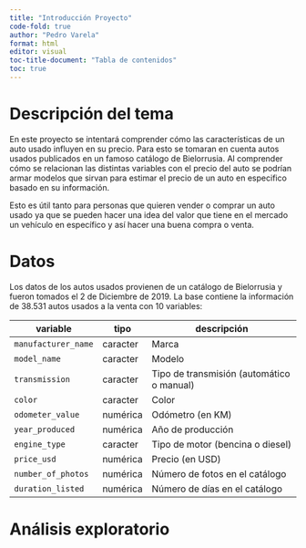 ```yaml
---
title: "Introducción Proyecto"
code-fold: true
author: "Pedro Varela"
format: html
editor: visual
toc-title-document: "Tabla de contenidos" 
toc: true
---
```


# Descripción del tema

En este proyecto se intentará comprender cómo las características de un auto usado influyen en su precio. Para esto se tomaran en cuenta autos usados publicados en un famoso catálogo de Bielorrusia. Al comprender cómo se relacionan las distintas variables con el precio del auto se podrían armar modelos que sirvan para estimar el precio de un auto en especifico basado en su información.

Esto es útil tanto para personas que quieren vender o comprar un auto usado ya que se pueden hacer una idea del valor que tiene en el mercado un vehículo en específico y así hacer una buena compra o venta.

# Datos

Los datos de los autos usados provienen de un catálogo de Bielorrusia y fueron tomados el 2 de Diciembre de 2019. La base contiene la información de 38.531 autos usados a la venta con 10 variables:

| variable            | tipo     | descripción                               |
|---------------------|----------|-------------------------------------------|
| `manufacturer_name` | caracter | Marca                                     |
| `model_name`        | caracter | Modelo                                    |
| `transmission`      | caracter | Tipo de transmisión (automático o manual) |
| `color`             | caracter | Color                                     |
| `odometer_value`    | numérica | Odómetro (en KM)                          |
| `year_produced`     | numérica | Año de producción                         |
| `engine_type`       | caracter | Tipo de motor (bencina o diesel)          |
| `price_usd`         | numérica | Precio (en USD)                           |
| `number_of_photos`  | numérica | Número de fotos en el catálogo            |
| `duration_listed`   | numérica | Número de días en el catálogo             |

# Análisis exploratorio
